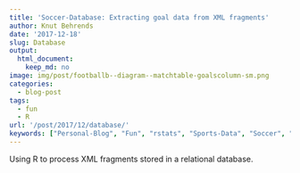 ```yaml
---
title: 'Soccer-Database: Extracting goal data from XML fragments'
author: Knut Behrends
date: '2017-12-18'
slug: Database
output: 
  html_document:
    keep_md: no
image: img/post/footballb--diagram--matchtable-goalscolumn-sm.png
categories:
  - blog-post
tags:
  - fun
  - R
url: '/post/2017/12/database/'  
keywords: ["Personal-Blog", "Fun", "rstats", "Sports-Data", "Soccer", "XML"]      
---
```


Using R to process XML fragments stored in a relational database.